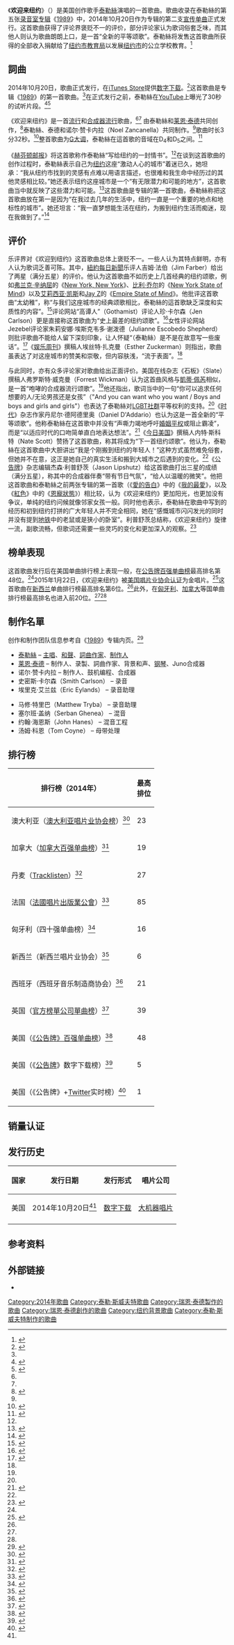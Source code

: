 {{noteTA
|G1=Music
|G2=Show
|G3=Taylor Swift
|1=zh-cn:弗兰克·辛纳屈;zh-hk:法蘭·仙納杜拉;zh-tw:法蘭克·辛納屈
|2=zh-hans:比利·乔尔;zh-hant:比利·喬
}}
{{Infobox song
| Name          = 欢迎来纽约
| Original_name = Welcome to New York
| Artist        = [[泰勒絲|泰勒絲]]
| Album         = [[1989_(泰勒·斯威夫特专辑)|1989]]
| Released      = {{start date|2014|10|20}}
| Cover         = 
| Border        = no
| Type          = [[宣传单曲|宣传单曲]]
| Format        = [[數位下載|數位下載]]
| Genre         = {{flatlist|
* [[流行_(音樂類型)|流行]]<ref name="usatoday">{{cite web|url=http://ftw.usatoday.com/2014/10/taylor-swift-welcome-to-new-york|title=Taylor Swift's 'Welcome to New York' is the next New York anthem|last=Scott|first=Nate|date=2014-10-20|work=[[USA_Today|USA Today]]|publisher=Gannett Company|accessdate=2015-07-16|archive-date=2017-07-09|archive-url=https://web.archive.org/web/20170709155137/http://ftw.usatoday.com/2014/10/taylor-swift-welcome-to-new-york|dead-url=no}}</ref>
* [[合成器流行|合成器流行]]<ref name="slate">{{cite web|url=http://www.slate.com/blogs/browbeat/2014/10/20/taylor_swift_welcome_to_new_york_new_song_from_1989_is_a_pro_gay_synth_pop.html|title=Taylor Swift "Welcome to New York": New song from 1989 is a pro-gay, synth-pop anthem.|last=Wickman|first=Forrest|date=2014-10-20|work=Slate|accessdate=2015-07-16|archive-date=2017-11-07|archive-url=https://web.archive.org/web/20171107032035/http://www.slate.com/blogs/browbeat/2014/10/20/taylor_swift_welcome_to_new_york_new_song_from_1989_is_a_pro_gay_synth_pop.html|dead-url=no}}</ref>
}}
| language = en
| Length        = {{duration|m=3|s=32}}
| Label         = [[大機器唱片|大機器]]
| Writer        = {{flatlist|
* 泰勒絲
* [[莱恩·泰德|莱恩·泰德]]
}}
| Producer      = {{flatlist|
* 泰勒絲
* 莱恩·泰德
* 诺尔·赞卡内拉
}}
}}

《'''欢迎来纽约'''》（{{lang-en|"Welcome to New York"}}）是美国创作歌手[[泰勒·斯威夫特|泰勒絲]]演唱的一首歌曲。歌曲收录在泰勒絲的第五张[[录音室专辑|录音室专辑]]《[[1989_(泰勒·斯威夫特专辑)|1989]]》中，2014年10月20日作为专辑的第二支[[宣传单曲|宣传单曲]]正式发行。这首歌曲获得了评论界褒贬不一的评价，部分评论家认为歌词俗套乏味，而其他人则认为歌曲朗朗上口，是一首“全新的平等颂歌”。泰勒絲将发售这首歌曲所获得的全部收入捐献给了[[纽约市教育局|纽约市教育局]]以发展[[纽约市|纽约市]]的公立学校教育。<ref>{{cite web|url=http://abcnews.go.com/Entertainment/taylor-swift-donate-york-proceeds-nyc-public-schools/story?id=26545696|title=Taylor Swift to Donate 'Welcome to New York' Proceeds to NYC Public Schools|first=Lesley|last=Messer|date=2014-10-29|publisher=[[ABC_News|ABC News]]|accessdate=2015-07-16|archive-date=2014-11-19|archive-url=https://web.archive.org/web/20141119091236/http://abcnews.go.com/Entertainment/taylor-swift-donate-york-proceeds-nyc-public-schools/story?id=26545696|dead-url=no}}</ref>

==詞曲==
{{multiple image
 | footer    = 《歡迎光臨紐約》的詞曲作家：泰勒絲（左）和莱恩·泰德（右）
 | image1    = Taylor Swift - The 1989 World Tour - Ford Field 002.jpg
 | width1 = 150
 | image2    = Ryan Tedder OneRepublic Austria 3.jpg
 | width2 = 120
}}

2014年10月20日，歌曲正式发行，在[[iTunes_Store|iTunes Store]]提供[[数字音乐下载|数字下载]]。<ref name="ew">{{cite web|url=http://www.ew.com/article/2014/10/20/taylor-swift-welcome-to-new-york|title=Here is Taylor Swift's 'Welcome to New York'|last=Zuckerman|first=Esther|date=2014-10-20|work=[[Entertainment_Weekly|Entertainment Weekly]]|accessdate=2015-07-16|archive-date=2021-01-26|archive-url=https://web.archive.org/web/20210126133652/https://ew.com/article/2014/10/20/taylor-swift-welcome-to-new-york/|dead-url=no}}</ref>这首歌曲是专辑《[[1989_(泰勒·斯威夫特专辑)|1989]]》的第一首歌曲。<ref name="ew" />在正式发行之前，泰勒絲在[[YouTube|YouTube]]上曝光了30秒的试听片段。<ref name="billboard">{{cite web|url=http://www.billboard.com/articles/columns/pop-shop/6289152/taylor-swift-welcome-to-new-york-release|title=Taylor Swift's 'Welcome To New York' Coming Tuesday: Listen to a Preview Now|last=Strecker|first=Eric|date=2014-10-20|work=[[告示牌_(雜誌)|Billboard]]|accessdate=2015-07-16|archive-date=2014-10-21|archive-url=https://web.archive.org/web/20141021035524/http://www.billboard.com/articles/columns/pop-shop/6289152/taylor-swift-welcome-to-new-york-release|dead-url=no}}</ref><ref name="HuffPost">{{cite web|url=http://www.huffingtonpost.com/2014/10/20/taylor-swift-welcome-to-new-york_n_6017196.html|title=Taylor Swift's 'Welcome To New York' Is A Love Letter To A City|last=Goodman|first=Jessica|date=2014-10-20|work=[[The_Huffington_Post|The Huffington Post]]|accessdate=2015-07-16|archive-date=2014-10-21|archive-url=https://web.archive.org/web/20141021073520/http://www.huffingtonpost.com/2014/10/20/taylor-swift-welcome-to-new-york_n_6017196.html|dead-url=no}}</ref>

《欢迎来纽约》是一首[[流行_(音樂類型)|流行]]和[[合成器流行|合成器流行]]歌曲，<ref name="usatoday" /><ref name="slate" /> 由泰勒絲和[[莱恩·泰德|莱恩·泰德]]共同创作，<ref>{{cite web|url=http://www.mtv.com/news/1969054/taylor-swift-welcome-to-new-york/|title=Taylor Swift's Finally 'Living In A Big Ol' City' In 'Welcome To New York'|last=Walker|first=John|date=2014-10-20|publisher=MTV News|accessdate=2015-07-16|archive-date=2017-11-07|archive-url=https://web.archive.org/web/20171107012916/http://www.mtv.com/news/1969054/taylor-swift-welcome-to-new-york/|dead-url=no}}</ref>泰勒絲、泰德和诺尔·赞卡内拉（Noel Zancanella）共同制作。<ref name="billboard" />歌曲时长3分32秒。<ref>{{cite web|url=https://itunes.apple.com/us/album/1989/id907242701|title=iTunes – Music – 1989 by Taylor Swift|publisher=[[iTunes_Store|iTunes Store]] (US)|accessdate=October 21, 2014|archive-date=2014-10-27|archive-url=https://web.archive.org/web/20141027145635/https://itunes.apple.com/us/album/1989/id907242701|dead-url=no}}</ref>整首歌曲为[[G大调|G大调]]，泰勒絲在這首歌的音域在D<sub>4</sub>和D<sub>5</sub>之间。<ref>{{cite web|url=http://www.musicnotes.com/sheetmusic/mtdFPE.asp?ppn=MN0140904|title=Digital sheet music – Taylor Swift – Welcome to New York|work=''Musicnotes.com''|publisher=Alfred Music Publishing|accessdate=2015-07-16}}</ref>

《[[赫芬顿邮报|赫芬顿邮报]]》将这首歌称作泰勒絲“写给纽约的一封情书”。<ref name="HuffPost" />在谈到这首歌曲的创作过程时，泰勒絲表示自己为[[纽约|纽约]]这座“激动人心的城市”着迷已久，她坦承：“我从纽约市找到的灵感有点难以用语言描述，也很难和我生命中经历过的其他灵感相比较。”她还表示纽约这座城市是一个“有无限潜力和可能的地方”，这首歌曲当中就反映了这些潜力和可能。<ref>{{cite web|url=http://www.eonline.com/news/589890/taylor-swift-talks-new-single-welcome-to-new-york-says-it-s-very-sexist-to-claim-she-only-writes-about-exes|title=Taylor Swift Talks New Single 'Welcome to New York,' Says It's 'Very Sexist' to Claim She Only Writes About Exes|last=Toomey|first=Alyssa|date=2014-10-20|publisher=E! Online|accessdate=2015-07-16|archive-date=2017-11-07|archive-url=https://web.archive.org/web/20171107011420/http://www.eonline.com/news/589890/taylor-swift-talks-new-single-welcome-to-new-york-says-it-s-very-sexist-to-claim-she-only-writes-about-exes|dead-url=no}}</ref>这首歌曲是专辑的第一首歌曲，泰勒絲称把这首歌曲放在第一是因为“在我过去几年的生活中，纽约一直是一个重要的地点和地标性的城市”。她还坦言：“我一直梦想能生活在纽约，为搬到纽约生活而痴迷，现在我做到了。”<ref>{{cite web|title=Taylor Announces NEW SONG from 1989!|url=http://taylorswift.com/news/229613|last=Swift|first=Taylor|authorlink=Taylor Swift|date=2014-10-20|website=''taylorswift.com''|accessdate=2015-07-16|deadurl=yes|archiveurl=https://web.archive.org/web/20141023190611/http://taylorswift.com/news/229613|archivedate=2014-10-23}}</ref>

==评价==
乐评界对《欢迎到纽约》这首歌曲总体上褒贬不一。一些人认为其特点鲜明，亦有人认为歌词乏善可陈。其中，[[紐約每日新聞|紐約每日新聞]]乐评人吉姆·法伯（Jim Farber）给出了两星（满分五星）的评价。他认为这首歌曲不如历史上几首经典的纽约颂歌，例如[[弗兰克·辛纳屈|弗兰克·辛纳屈]]的《[[纽约，纽约_(歌曲)|New York, New York]]》、[[比利·乔尔|比利·乔尔]]的《[[New_York_State_of_Mind|New York State of Mind]]》以及[[艾莉西亚·凯斯|艾莉西亚·凯斯]]和[[Jay_Z|Jay Z]]的《[[Empire_State_of_Mind|Empire State of Mind]]》。他批评这首歌曲“太幼稚”，称“与我们这座城市的经典颂歌相比，泰勒絲的這首歌缺乏深度和实质性的内容”。<ref>{{cite web|url=http://www.nydailynews.com/entertainment/music/new-york-music-review-article-1.1980643|title=‘Welcome to New York,’ music review|last=Farber|first=Jim|date=2014-10-20|work=[[紐約每日新聞|New York Daily News]]|accessdate=2015-07-16|archive-date=2014-10-21|archive-url=https://web.archive.org/web/20141021075804/http://www.nydailynews.com/entertainment/music/new-york-music-review-article-1.1980643|dead-url=no}}</ref>评论网站“高谭人”（Gothamist）评论人珍·卡尔森（Jen Carlson）更是直接称这首歌曲为“史上最差的纽约颂歌”。<ref>{{cite web|url=http://gothamist.com/2014/10/21/awkwafina_taylor_swift_dis.php|title=‘Welcome to New York,’ music review|last=Carlson|first=Jen|date=2014-10-21|publisher=Gothamist|accessdate=2015-07-16|deadurl=yes|archiveurl=https://web.archive.org/web/20141023104747/http://gothamist.com/2014/10/21/awkwafina_taylor_swift_dis.php|archivedate=2014-10-23}}</ref>女性评论网站Jezebel评论家朱莉安娜·埃斯克韦多·谢泼德（Julianne Escobedo Shepherd）则批评歌曲不能给人留下深刻印象，让人怀疑“（泰勒絲）是不是在故意写一些废话”。<ref>{{cite web|url=http://jezebel.com/taylor-swifts-new-song-is-the-gentrification-anthem-nyc-1648607040|title=Taylor Swift's New Song Is the Gentrification Anthem NYC Didn't Need|date=2014-10-20|last=Escobedo Shepherd|first=Julianne|publisher=Jezebel|accessdate=2015-07-21|archive-date=2017-07-22|archive-url=https://web.archive.org/web/20170722153646/http://jezebel.com/taylor-swifts-new-song-is-the-gentrification-anthem-nyc-1648607040|dead-url=no}}</ref>《[[娱乐周刊|娱乐周刊]]》撰稿人埃丝特·扎克曼（Esther Zuckerman）则指出，歌曲虽表达了对这座城市的赞美和崇敬，但内容肤浅，“流于表面”。<ref name="ew"/>

与此同时，亦有众多评论家对歌曲给出正面评价。美国在线杂志《石板》（Slate）撰稿人弗罗斯特·威克曼（Forrest Wickman）认为这首曲风格与[[凯蒂·派瑞|凱蒂·佩芮]]相似，是一首“咆哮的合成器流行颂歌”。<ref name="slate"/>他还指出，歌词当中的一句“你可以追求任何想要的人/无论男孩还是女孩”（"And you can want who you want / Boys and boys and girls and girls"）也表达了泰勒絲对[[同性戀社群|LGBT社群]]平等权利的支持。<ref name="slate"/>《[[时代杂志|时代]]》杂志作家丹尼尔·德阿德里奥（Daniel D'Addario）也认为这是一首全新的“平等颂歌”。他称泰勒絲在这首歌中并没有“声嘶力竭地呼吁[[同性婚姻|婚姻平权]]或阻止霸凌”，而是“以适应时代的口吻简单直白地表达想法”。<ref>{{cite web|url=http://time.com/3528687/taylor-swift-welcome-to-new-york-1989-new-track-gay/|title=Taylor Swift's 'Welcome to New York' Is a New Kind of Equality Anthem|last=D'Addario|first=Daniel|date=2014-10-21|work=[[Time_(magazine)|Time]]|accessdate=2015-07-16|archive-date=2017-07-25|archive-url=https://web.archive.org/web/20170725064802/http://time.com/3528687/taylor-swift-welcome-to-new-york-1989-new-track-gay/|dead-url=no}}</ref>《[[今日美国|今日美国]]》撰稿人内特·斯科特（Nate Scott）赞扬了这首歌曲，称其将成为“下一首纽约颂歌”。他认为，泰勒絲在这首歌曲中大胆讲出“我是个刚搬到纽约的年轻人！”这种方式虽然难免俗套，但她并不在意，这正是她自己的真实生活和搬到大城市之后遇到的变化。<ref name="usatoday"/>《[[公告牌_(杂志)|公告牌]]》杂志编辑杰森·利普舒茨（Jason Lipshutz）给这首歌曲打出三星的成绩（满分五星），称其中的合成器伴奏“带有节日气氛”，“给人以温暖的微笑”。他把这首歌曲和泰勒絲之前两张专辑的第一首歌（《[[爱的告白|愛的告白]]》中的《[[我的最愛_(歌曲)|我的最愛]]》，以及《[[红_(泰勒·斯威夫特专辑)|紅色]]》中的《[[恩寵狀態|恩寵狀態]]》）相比较，认为《欢迎来纽约》更加阳光，也更加没有争议，单纯的纽约问候就像邻家女孩一般。同时他也表示，泰勒絲在歌曲中写到的经历和初到纽约打拼的广大年轻人并不完全相同，她在“感慨城市闪闪发光的同时并没有提到[[纽约地铁|地铁]]中的老鼠或是狭小的卧室”。利普舒茨总结称，《欢迎来纽约》旋律一流，副歌流畅，但歌词还需要一些灵巧的变化和更加深入的观察。<ref>{{cite web|url=http://www.billboard.com/articles/columns/pop-shop/6289216/taylor-swift-welcome-to-new-york-song-review|title=Taylor Swift Packs Her Bags on 'Welcome To New York': Song Review|last=Lipshutz|first=Jason|date=2014-10-20|work=Billboard|accessdate=2015-07-16|archive-date=2016-10-29|archive-url=https://web.archive.org/web/20161029164923/http://www.billboard.com/articles/columns/pop-shop/6289216/taylor-swift-welcome-to-new-york-song-review|dead-url=no}}</ref>

==榜单表现==
这首歌曲发行后在美国单曲排行榜上表现一般，在[[公告牌百强单曲榜|公告牌百强单曲榜]]最高排名第48位。<ref name="us" />2015年1月22日，《欢迎来纽约》被[[美国唱片业协会|美国唱片业协会]][[RIAA认证|认证]]为金唱片。<ref>{{cite web|title=Gold & Platinum Program searchable database|url=http://www.riaa.com/goldandplatinumdata.php?artist=%22Swift,+Taylor%22|publisher=[[Recording_Industry_Association_of_America|Recording Industry Association of America]] (RIAA)|accessdate=2015-07-16|archive-date=2015-09-24|archive-url=https://web.archive.org/web/20150924144611/http://www.riaa.com/goldandplatinumdata.php?artist=%22Swift,+Taylor%22|dead-url=no}}</ref>这首歌曲在[[新西兰|新西兰]]单曲排行榜最高排名第6位。<ref name="nz" />此外，在[[匈牙利|匈牙利]]、[[加拿大|加拿大]]等国单曲排行榜最高排名也进入前20位。<ref name="hungary" /><ref name="canada" />

==制作名單==
创作和制作团队信息参考自《[[1989_(泰勒·斯威夫特专辑)|1989]]》专辑内页。<ref>{{cite AV media notes|title=1989|others=Taylor Swift|year=2014|type=Compact disc liner notes |publisher=Big Machine Records|id=BMRBD0500A}}</ref>
{{col-begin}}
{{col-2}}
*[[泰勒絲|泰勒絲]] – [[主唱|主唱]]、[[和聲|和聲]]、[[詞曲作家|詞曲作家]]、[[音樂製作人|制作人]]
*[[莱恩·泰德|莱恩·泰德]] – 制作人、录製、詞曲作家、背景和声、[[钢琴|钢琴]]、Juno合成器
*诺尔·赞卡内拉 – 制作人、鼓机编程、合成器
*史密斯·卡尔森（Smith Carlson） – 录音
*埃里克·艾兰兹（Eric Eylands） – 录音助理
{{col-2}}
*马修·特里巴（Matthew Tryba） – 录音助理
*塞尔班·盖纳（Serban Ghenea） – 混音
*约翰·海恩斯（John Hanes） – 混音工程
*汤姆·科恩（Tom Coyne） – 母带处理
{{col-2}}
{{col-end}}

==排行榜==
{| class="wikitable sortable plainrowheaders" style="text-align:center"
|-
! scope="col"| 排行榜（2014年）
! scope="col"| 最高<br />排位
|-
! scope="row"|澳大利亚（[[澳大利亚唱片业协会榜|澳大利亚唱片业协会榜]]）<ref name="australia">{{cite web|url=http://www.australian-charts.com/showitem.asp?interpret=Taylor+Swift&titel=Welcome+To+New+York&cat=s|title=Australian-charts.com – Taylor Swift – Welcome To New York|work=[[澳大利亚唱片业协会榜|ARIA Top 50 Singles]]|accessdate=2015-07-16|archive-date=2020-04-26|archive-url=https://web.archive.org/web/20200426022445/https://australian-charts.com/showitem.asp?interpret=Taylor+Swift&titel=Welcome+To+New+York&cat=s|dead-url=no}}</ref>
|23
|-
! scope="row"|加拿大（[[加拿大百强单曲榜|加拿大百强单曲榜]]）<ref name="canada">{{cite web|url=http://www.billboard.com/artist/371422/Taylor+Swift/chart?f=793|title=Taylor Swift Album & Song Chart History|work=[[Canadian_Hot_100|Canadian Hot 100]]|accessdate=2015-07-16|archive-date=2017-04-01|archive-url=https://web.archive.org/web/20170401110320/http://www.billboard.com/artist/371422/taylor%20swift/chart?f=793|dead-url=no}}</ref>
|19
|-
! scope="row"|丹麦（[[Tracklisten|Tracklisten]]）<ref name="denmark">{{cite web|url=http://www.danishcharts.com/showitem.asp?interpret=Taylor+Swift&titel=Welcome+To+New+York&cat=s|title=Danishcharts.com – Taylor Swift – Welcome To New York|work=[[Tracklisten|Tracklisten]]|accessdate=2015-07-16|archive-date=2016-03-24|archive-url=https://web.archive.org/web/20160324232136/http://danishcharts.com/showitem.asp?interpret=Taylor+Swift&titel=Welcome+To+New+York&cat=s|dead-url=no}}</ref>
|27
|-
! scope="row"|法国（[[法國唱片出版業公會|法國唱片出版業公會]]）<ref name="france">{{cite web|url=http://lescharts.com/showitem.asp?interpret=Taylor+Swift&titel=Welcome+To+New+York&cat=s|title=Lescharts.com – Taylor Swift – Welcome To New York|work=SNEP|accessdate=2015-07-16|archive-date=2021-02-01|archive-url=https://web.archive.org/web/20210201213227/https://lescharts.com/showitem.asp?interpret=Taylor+Swift&titel=Welcome+To+New+York&cat=s|dead-url=no}}</ref>
|85
|-
! scope="row"|匈牙利（四十强单曲榜）<ref name="hungary">{{cite web|url=http://zene.slagerlistak.hu/single-track-top-40-lista/2014/43|title=2014/43 heti. Single (track) Top 40 lista|work=Magyar Hanglemezkiadók Szövetsége|accessdate=2015-07-16|archive-date=2020-04-23|archive-url=https://web.archive.org/web/20200423040118/http://zene.slagerlistak.hu/single-track-top-40-lista/2014/43|dead-url=no}}</ref>
|16
|-
! scope="row"|新西兰（新西兰唱片业协会）<ref name="nz">{{cite web|url=http://www.charts.org.nz/showitem.asp?interpret=Taylor+Swift&titel=Welcome+To+New+York&cat=s|title=Charts.org.nz – Taylor Swift – Welcome To New York|work=Recorded Music NZ|accessdate=2015-07-16|archive-date=2018-01-31|archive-url=https://web.archive.org/web/20180131075347/http://charts.org.nz/showitem.asp?interpret=Taylor+Swift&titel=Welcome+To+New+York&cat=s|dead-url=no}}</ref>
|6
|-
! scope="row"|西班牙（西班牙音乐制造商协会）<ref name="spain">{{cite web|url=http://www.spanishcharts.com/showitem.asp?interpret=Taylor+Swift&titel=Welcome+To+New+York&cat=s|title=Spanishcharts.com – Taylor Swift – Welcome To New York|work=PROMUSICAE|accessdate=2015-07-16|archive-date=2020-04-30|archive-url=https://web.archive.org/web/20200430032834/https://spanishcharts.com/showitem.asp?interpret=Taylor+Swift&titel=Welcome+To+New+York&cat=s|dead-url=no}}</ref>
|21
|-
! scope="row"|英国（[[官方榜單公司|官方榜單公司]][[英國單曲排行榜|單曲榜]]）<ref name="uk">{{cite web|url=http://www.officialcharts.com/charts/singles-chart/20141026/7501/|title=Archive Chart: 2014-11-01|work=UK Singles Chart|accessdate=2015-07-16|archive-date=2020-11-13|archive-url=https://web.archive.org/web/20201113043704/https://www.officialcharts.com/charts/singles-chart/20141026/7501/|dead-url=no}}</ref>
|39
|-
! scope="row"|美国（[[公告牌百强单曲榜|《公告牌》百强单曲榜]]）<ref name="us">{{cite web|url=http://www.billboard.com/artist/371422/Taylor+Swift/chart?f=379|title=Taylor Swift Album & Song Chart History|work=Billboard Hot 100|accessdate=2015-07-16|archive-date=2014-06-17|archive-url=https://web.archive.org/web/20140617114650/http://www.billboard.com/artist/371422/taylor+swift/chart?f=379|dead-url=no}}</ref>
|48
|-
! scope="row"|美国（《[[公告牌_(杂志)|公告牌]]》数字下载榜）<ref>{{cite web|url=http://www.billboard.com/artist/371422/Taylor+Swift/chart?f=395|title=Taylor Swift Album & Song Chart History|work=Billboard Digital Songs|accessdate=2015-07-16|archive-date=2019-05-03|archive-url=https://web.archive.org/web/20190503010834/https://www.billboard.com/artist/371422/Taylor+Swift/chart?f=395|dead-url=no}}</ref>
|5
|-
! scope="row"|美国（《公告牌》+[[Twitter|Twitter]]实时榜）<ref>{{cite web|title=The Billboard Trending 140: Oct. 13-20|url=https://blog.twitter.com/2014/the-billboard-trending-140-oct-13-20|publisher=Twitter|first=Nicole|last=St. Jean|date=2014-10-27|accessdate=2015-07-16|archive-date=2016-06-18|archive-url=https://web.archive.org/web/20160618073248/https://blog.twitter.com/2014/the-billboard-trending-140-oct-13-20|dead-url=no}}</ref>
|1
|}

==销量认证==
{{Certification Table Top}}
{{certification Table Entry|region=United States|artist=Taylor Swift|type=single|title=Welcome to New York|relyear=2014|certyear=2015|certmonth=1|autocat=yes|award=金}}
{{Certification Table Bottom|nosales=true|nounspecified=true}}

==发行历史==
{| class="wikitable plainrowheaders"
|-
! scope="col"| 国家
! scope="col"| 发行日期
! scope="col"| 发行形式
! scope="col"| 唱片公司
|-
! scope="row"| 美国
| 2014年10月20日<ref name="ew"/>
| [[数字音乐下载|数字下载]]
|[[大機器唱片|大机器唱片]]
|-
|}

==参考资料==
{{reflist|30em}}

==外部链接==
*{{MetroLyrics song|taylor-swift|welcome-to-new-york}}

{{Taylor Swift songs}}

[[Category:2014年歌曲|Category:2014年歌曲]]
[[Category:泰勒·斯威夫特歌曲|Category:泰勒·斯威夫特歌曲]]
[[Category:瑞恩·泰德製作的歌曲|Category:瑞恩·泰德製作的歌曲]]
[[Category:瑞恩·泰德創作的歌曲|Category:瑞恩·泰德創作的歌曲]]
[[Category:纽约背景歌曲|Category:纽约背景歌曲]]
[[Category:泰勒·斯威夫特制作的歌曲|Category:泰勒·斯威夫特制作的歌曲]]